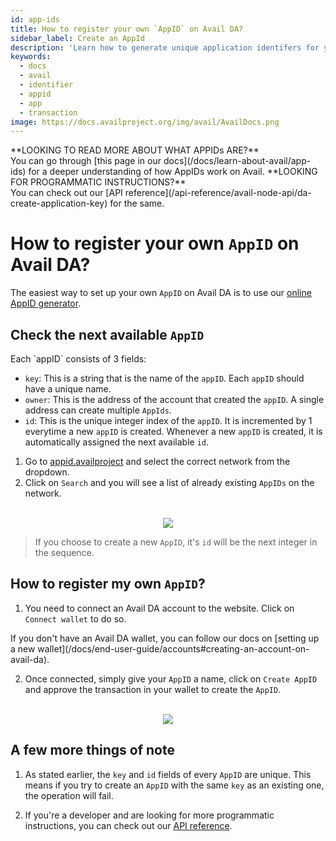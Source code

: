 ```yaml
---
id: app-ids
title: How to register your own `AppID` on Avail DA?
sidebar_label: Create an AppId
description: 'Learn how to generate unique application identifers for your Avail-based solution.'
keywords:
  - docs
  - avail
  - identifier
  - appid
  - app
  - transaction
image: https://docs.availproject.org/img/avail/AvailDocs.png
---
```



<Callout type="info">
**LOOKING TO READ MORE ABOUT WHAT APPIDs ARE?**<br/>
You can go through [this page in our docs](/docs/learn-about-avail/app-ids) for a deeper understanding of how
AppIDs work on Avail.
</Callout>

<Callout type="info">
**LOOKING FOR PROGRAMMATIC INSTRUCTIONS?**<br/>
You can check out our [API reference](/api-reference/avail-node-api/da-create-application-key) for the same.
</Callout>

# How to register your own `AppID` on Avail DA?

The easiest way to set up your own `AppID` on Avail DA is to use our [online AppID generator](https://appid.availproject.org/).

## Check the next available `AppID`

<Callout type="info">
Each `appID` consists of 3 fields:

- `key`: This is a string that is the name of the `appID`. Each `appID` should have a unique name.
- `owner`: This is the address of the account that created the `appID`. A single address can create multiple `AppIds`.
- `id`: This is the unique integer index of the `appID`. It is incremented by 1 everytime a new `appID` is created. Whenever a new
`appID` is created, it is automatically assigned the next available `id`.
</Callout>

1. Go to [appid.availproject](https://appid.availproject.org/) and select the correct network from the dropdown.
2. Click on `Search` and you will see a list of already existing `AppIDs` on the network.

<br/>
<div align="center">
<img src="/img/app-id-new/app-id-new-1.png" align="center" /> 
</div>

> If you choose to create a new `AppID`, it's `id` will be the next integer in the sequence.

## How to register my own `AppID`?

1. You need to connect an Avail DA account to the website. Click on `Connect wallet` to do so.

<Callout type="info">
If you don't have an Avail DA wallet, you can follow our docs on [setting up a new wallet](/docs/end-user-guide/accounts#creating-an-account-on-avail-da).
</Callout>

2. Once connected, simply give your `AppID` a name, click on `Create AppID` and approve the transaction in your wallet to create the `AppID`.

<br/>
<div align="center">
<img src="/img/app-id-new/app-id-new-2.png" align="center" /> 
</div>

## A few more things of note

1. As stated earlier, the `key` and `id` fields of every `AppID` are unique. This means if you try to create an `AppID` with the same `key` as an existing one,
the operation will fail.

2. If you're a developer and are looking for more programmatic instructions, you can check out our [API reference](/api-reference/avail-node-api/da-create-application-key).